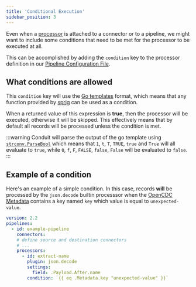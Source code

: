 ```yaml
---
title: 'Conditional Execution'
sidebar_position: 3
---
```


Even when a [processor](/docs/connectors/getting-started) is attached to a connector or to a pipeline, we might want to include some conditions that need to be met for the processor to be executed at all.

This can be accomplished by adding the `condition` key to the processor definition in our [Pipeline Configuration File](/docs/pipeline-configuration-files).


## What conditions are allowed

This `condition` key will use the [Go templates](https://pkg.go.dev/text/template) format, which means that any function provided by [sprig](https://masterminds.github.io/sprig/) can be used as a condition.

When a returned value of this expression is **true**, then the processor will be executed, otherwise it will be skipped. This effectively means that by default all records will be processed unless the condition is met.

:::warning
Conduit will parse the output of the go template using [`strconv.ParseBool`](https://pkg.go.dev/strconv#ParseBool) which means that `1`, `t`, `T`, `TRUE`, `true` and `True` will all evaluate to `true`, while `0`, `f`, `F`, `FALSE`, `false`, `False` will be evaluated to `false`.
:::

## Example of a condition

Here's an example of a simple condition. In this case, records **will** be processed by the `json.decode` builtin processsor when the [OpenCDC Metadata](/docs/features/opencdc-record#fields) contains a key named `key` which value is equal to `unexpected-value`.


```yaml
version: 2.2
pipelines:
  - id: example-pipeline
    connectors:
    # define source and destination connectors
    # ...
    processors:
      - id: extract-name
        plugin: json.decode
        settings:
          field: .Payload.After.name
        condition: `{{ eq .Metadata.key "unexpected-value" }}`
```
